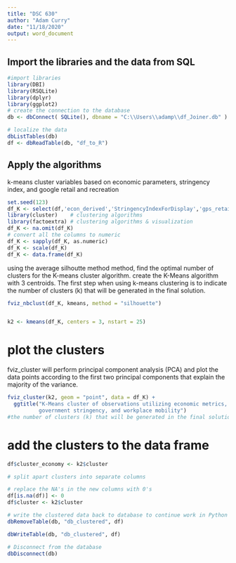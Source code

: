 ---
title: "DSC 630"
author: "Adam Curry"
date: "11/18/2020"
output: word_document
---

## Import the libraries and the data from SQL
```{r setup, include=FALSE}
#import libraries
library(DBI)
library(RSQLite)
library(dplyr)
library(ggplot2)
# create the connection to the database
db <- dbConnect( SQLite(), dbname = "C:\\Users\\adamp\\df_Joiner.db" )

# localize the data
dbListTables(db)
df <- dbReadTable(db, "df_to_R")
```
## Apply the algorithms
k-means cluster variables based on economic parameters, stringency index, and google retail and recreation 
```{r}
set.seed(123)
df_K <- select(df,'econ_derived','StringencyIndexForDisplay','gps_retail_and_recreation')
library(cluster)    # clustering algorithms
library(factoextra) # clustering algorithms & visualization
df_K <- na.omit(df_K)
# convert all the columns to numeric
df_K <- sapply(df_K, as.numeric)
df_K <- scale(df_K)
df_K <- data.frame(df_K)
```

using the average silhoutte method method, find the optimal number of clusters for the K-means cluster algorithm.
create the K-Means algorithm with 3 centroids. The first step when using k-means clustering is to indicate the number of clusters (k) that will be generated in the final solution.
```{r}
fviz_nbclust(df_K, kmeans, method = "silhouette")


k2 <- kmeans(df_K, centers = 3, nstart = 25)

```

# plot the clusters   
fviz_cluster will perform principal component analysis (PCA) and plot the data points according to the first two principal components that explain the majority of the variance.

```{r}
fviz_cluster(k2, geom = "point", data = df_K) + 
  ggtitle("K-Means cluster of observations utilizing economic metrics, 
          government stringency, and workplace mobility")
#the number of clusters (k) that will be generated in the final solution.

```

# add the clusters to the data frame
```{r}
df$cluster_economy <- k2$cluster

# split apart clusters into separate columns

# replace the NA's in the new columns with 0's
df[is.na(df)] <- 0
df$cluster <- k2$cluster

# write the clustered data back to database to continue work in Python
dbRemoveTable(db, "db_clustered", df)

dbWriteTable(db, "db_clustered", df)

# Disconnect from the database
dbDisconnect(db)
```

